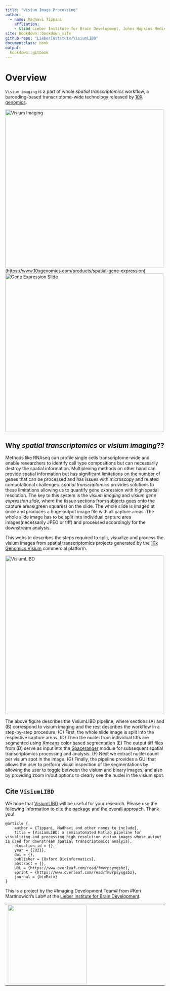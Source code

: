 ```yaml
---
title: "Visium Image Processing"
author: 
  - name: Madhavi Tippani
    affliation: 
    - &libd Lieber Institute for Brain Development, Johns Hopkins Medical Campus
site: bookdown::bookdown_site
github-repo: "LieberInstitute/VisiumLIBD"
documentclass: book
output:
  bookdown::gitbook
---
```


# Overview {-}

`Visium imaging` is a part of whole *spatial transcriptomics* workflow, a barcoding-based transcriptome-wide technology released by [10X genomics](https://www.10xgenomics.com).

<img src="images/visium_imaging.png" title="Visium Imaging" align="center" width="500px"/> 
(https://www.10xgenomics.com/products/spatial-gene-expression)
<img src="images/visium_spot.png" title="Gene Expression Slide" align="center" width="500px"/> 

## Why *spatial transcriptomics* or *visium imaging*?? {-}
Methods like RNAseq can profile single cells transcriptome-wide and enable researchers to identify cell type compositions but can necessarily destroy the spatial information. Multiplexing methods on other hand can provide spatial information but has significant limitations on the number of genes that can be processed and has issues with microscopy and related computational challenges. *spatial transcriptomics* provides solutions to these limitations allowing us to quantify gene expression with high spatial resolution. The key to this system is the *visium imaging* and *visium gene expression slide*, where the tissue sections from subjects goes onto the capture areas(green squares) on the slide. The whole slide is imaged at once and produces a huge output image file with all capture areas. The whole slide image has to be split into individual capture area images(necessarily JPEG or tiff) and processed accordingly for the downstream analysis. 

This website describes the steps required to split, visualize and process the visium images from spatial transcriptomics projects generated by the [10x Genomics  Visium](https://www.10xgenomics.com/spatial-transcriptomics) commercial platform.

<img src="images/VisiumLIBD.png" title="VisiumLIBD" align="center" width="500px"/> 

The above figure describes the VisiumLIBD pipeline, where sections (A) and (B) correspond to visium imaging and the rest describes the workflow in a step-by-step procedure. (C) First, the whole slide image is split into the respective capture areas. (D) Then the nuclei from individual tiffs are segmented using [Kmeans](https://www.mathworks.com/help/images/color-based-segmentation-using-k-means-clustering.html) color based segmentation (E) The output tiff files from (D) serve as input into the [Spaceranger](https://support.10xgenomics.com/spatial-gene-expression/software/pipelines/latest/using/count) module for subsequent spatial transcriptomics processing and analysis.  (F) Next we extract nuclei count per visium spot in the image. (G) Finally, the pipeline provides a GUI that allows the user to perform visual inspection of the segmentations by allowing the user to toggle between the visium and binary images, and also by providing zoom in/out options to clearly see the nuclei in the visium spot. 

## Cite `VisiumLIBD` {-}

We hope that [VisiumLIBD](http://research.libd.org/VisiumLIBD/) will be useful for your research. Please use the following information to cite the package and the overall approach. Thank you!

```
@article {,
	author = {Tippani, Madhavi and other names to include},
	title = {VisiumLIBD: a semiautomated Matlab pipeline for visualizing and processing high resolution visium images whose output is used for downstream spatial transcriptomics analyis},
	elocation-id = {},
	year = {2021},
	doi = {},
	publisher = {Oxford Bioinformatics},
	abstract = {},
	URL = {https://www.overleaf.com/read/fmvrpsyxgsbz},
	eprint = {https://www.overleaf.com/read/fmvrpsyxgsbz},
	journal = {bioRxiv}
}
```

This is a project by the #Imaging Development Team# from #Keri Martinowich's Lab# at the [Lieber Institute for Brain Development](https://www.libd.org/).

|     |     |
|-----|-----|
| <a href="https://www.libd.org/"><img src="http://lcolladotor.github.io/img/LIBD_logo.jpg" align="center" width="250px"></a> |